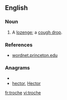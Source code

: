 {{also|trochę}}
==English==

===Noun===
{{en-noun|troches}}

# A [[lozenge]]; a [[cough drop]].

===References===
* [http://wordnet.princeton.edu/perl/webwn?s=troche wordnet.princeton.edu]

===Anagrams===
* {{alphagram|cehort}}
* [[hector#English|hector]], [[Hector#English|Hector]]

[[fr:troche]]
[[vi:troche]]